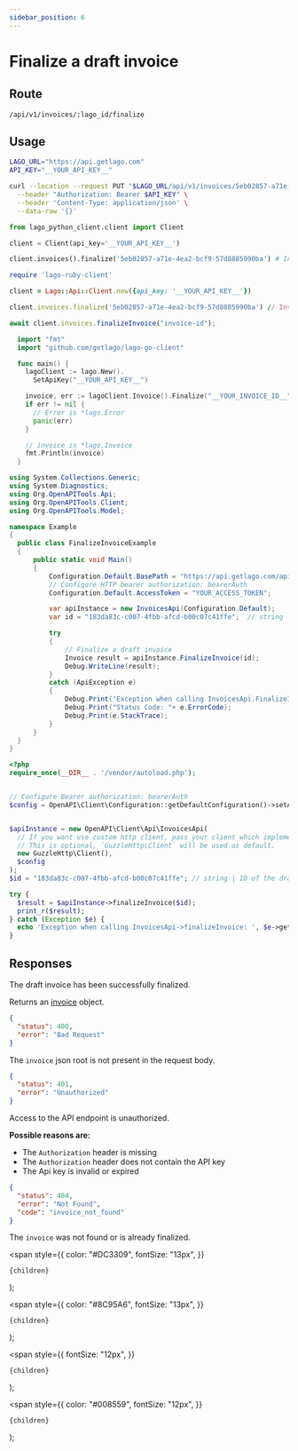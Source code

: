 ```yaml
---
sidebar_position: 6
---
```



# Finalize a draft invoice

## Route

```curl title="PUT"
/api/v1/invoices/:lago_id/finalize
```

## Usage

<Tabs groupId="prog-language">
  <TabItem value="curl" label="Curl" default>

```bash
LAGO_URL="https://api.getlago.com"
API_KEY="__YOUR_API_KEY__"

curl --location --request PUT "$LAGO_URL/api/v1/invoices/5eb02857-a71e-4ea2-bcf9-57d3a41bc6ba/finalize" \
  --header "Authorization: Bearer $API_KEY" \
  --header 'Content-Type: application/json' \
  --data-raw '{}'
```

  </TabItem>

  <TabItem value="python" label="Python">

```python
from lago_python_client.client import Client

client = Client(api_key='__YOUR_API_KEY__')

client.invoices().finalize('5eb02857-a71e-4ea2-bcf9-57d8885990ba') # Invoice ID
```

  </TabItem>

  <TabItem value="ruby" label="Ruby">

```ruby
require 'lago-ruby-client'

client = Lago::Api::Client.new({api_key: '__YOUR_API_KEY__'})

client.invoices.finalize('5eb02857-a71e-4ea2-bcf9-57d8885990ba') // Invoice ID
```

  </TabItem>

  <TabItem value="javascript" label="Javascript">

```javascript
await client.invoices.finalizeInvoice("invoice-id");
```

  </TabItem>

  <TabItem value="go" label="Go">

```go
  import "fmt"
  import "github.com/getlago/lago-go-client"

  func main() {
    lagoClient := lago.New().
      SetApiKey("__YOUR_API_KEY__")

    invoice, err := lagoClient.Invoice().Finalize("__YOUR_INVOICE_ID__")
    if err != nil {
      // Error is *lago.Error
      panic(err)
    }

    // invoice is *lago.Invoice
    fmt.Println(invoice)
  }
```

  </TabItem>

  <TabItem value="csharp" label="C#">

```csharp
using System.Collections.Generic;
using System.Diagnostics;
using Org.OpenAPITools.Api;
using Org.OpenAPITools.Client;
using Org.OpenAPITools.Model;

namespace Example
{
  public class FinalizeInvoiceExample
  {
      public static void Main()
      {
          Configuration.Default.BasePath = "https://api.getlago.com/api/v1";
          // Configure HTTP bearer authorization: bearerAuth
          Configuration.Default.AccessToken = "YOUR_ACCESS_TOKEN";

          var apiInstance = new InvoicesApi(Configuration.Default);
          var id = "183da83c-c007-4fbb-afcd-b00c07c41ffe";  // string | ID of the draft Lago Invoice

          try
          {
              // Finalize a draft invoice
              Invoice result = apiInstance.FinalizeInvoice(id);
              Debug.WriteLine(result);
          }
          catch (ApiException e)
          {
              Debug.Print("Exception when calling InvoicesApi.FinalizeInvoice: " + e.Message );
              Debug.Print("Status Code: "+ e.ErrorCode);
              Debug.Print(e.StackTrace);
          }
      }
  }
}
```

  </TabItem>

  <TabItem value="php" label="PHP">

```php
<?php
require_once(__DIR__ . '/vendor/autoload.php');


// Configure Bearer authorization: bearerAuth
$config = OpenAPI\Client\Configuration::getDefaultConfiguration()->setAccessToken('YOUR_ACCESS_TOKEN');


$apiInstance = new OpenAPI\Client\Api\InvoicesApi(
  // If you want use custom http client, pass your client which implements `GuzzleHttp\ClientInterface`.
  // This is optional, `GuzzleHttp\Client` will be used as default.
  new GuzzleHttp\Client(),
  $config
);
$id = "183da83c-c007-4fbb-afcd-b00c07c41ffe"; // string | ID of the draft Lago Invoice

try {
  $result = $apiInstance->finalizeInvoice($id);
  print_r($result);
} catch (Exception $e) {
  echo 'Exception when calling InvoicesApi->finalizeInvoice: ', $e->getMessage(), PHP_EOL;
}
```

  </TabItem>
</Tabs>

## Responses

<Tabs>
  <TabItem value="200" label="HTTP 200" default>

  The draft invoice has been successfully finalized.

  Returns an [invoice](./invoice-object) object.

  </TabItem>

  <TabItem value="400" label="HTTP 400">

  ```json
  {
    "status": 400,
    "error": "Bad Request"
  }
  ```

  The `invoice` json root is not present in the request body.

  </TabItem>

  <TabItem value="401" label="HTTP 401">

  ```json
  {
    "status": 401,
    "error": "Unauthorized"
  }
  ```

  Access to the API endpoint is unauthorized.

  **Possible reasons are:**
  * The `Authorization` header is missing
  * The `Authorization` header does not contain the API key
  * The Api key is invalid or expired


  </TabItem>

  <TabItem value="404" label="HTTP 404">

  ```json
  {
    "status": 404,
    "error": "Not Found",
    "code": "invoice_not_found"
  }
  ```

  The `invoice` was not found or is already finalized.

  </TabItem>
</Tabs>

  <span
    style={{
      color: "#DC3309",
      fontSize: "13px",
    }}
  >
    {children}
  </span>
);

  <span
    style={{
      color: "#8C95A6",
      fontSize: "13px",
    }}
  >
    {children}
  </span>
);

  <span
    style={{
      fontSize: "12px",
    }}
  >
    {children}
  </span>
);

  <span
    style={{
      color: "#008559",
      fontSize: "12px",
    }}
  >
    {children}
  </span>
);
